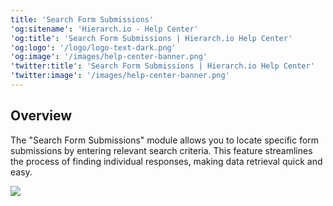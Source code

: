 ```yaml
---
title: 'Search Form Submissions'
'og:sitename': 'Hierarch.io - Help Center'
'og:title': 'Search Form Submissions | Hierarch.io Help Center'
'og:logo': '/logo/logo-text-dark.png'
'og:image': '/images/help-center-banner.png'
'twitter:title': 'Search Form Submissions | Hierarch.io Help Center'
'twitter:image': '/images/help-center-banner.png'
---
```


## Overview

The "Search Form Submissions" module allows you to locate specific form submissions by entering relevant search criteria. This feature streamlines the process of finding individual responses, making data retrieval quick and easy.

![](/images/workflows/search_form_submissions001.png)